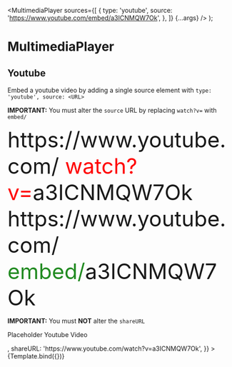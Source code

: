 

  <MultimediaPlayer
    sources={[
      {
        type: 'youtube',
        source: 'https://www.youtube.com/embed/a3ICNMQW7Ok',
      },
    ]}
    {...args}
  />
);

<Meta
  title="Components/MultimediaPlayer/Youtube"
  component={MultimediaPlayer}
/>

# MultimediaPlayer

## Youtube

Embed a youtube video by adding a single source element with `type: 'youtube', source: <URL>`<br/>

**IMPORTANT:** You must alter the `source` URL by replacing `watch?v=` with `embed/`<br/>

<font size="15px">
  https://<span></span>www.<span></span>youtube.com/
  <font color="red">watch?v=</font>a3ICNMQW7Ok
  <br />
  https://<span></span>www.<span></span>youtube.com/
  <font color="#228b22">embed/</font>a3ICNMQW7Ok
</font>

**IMPORTANT:** You must **NOT** alter the `shareURL`

<Canvas>
  <Story
    name="Youtube"
    args={{
      figCaption: <p>Placeholder Youtube Video</p>,
      shareURL: 'https://www.youtube.com/watch?v=a3ICNMQW7Ok',
    }}
  >
    {Template.bind({})}
  </Story>
</Canvas>
